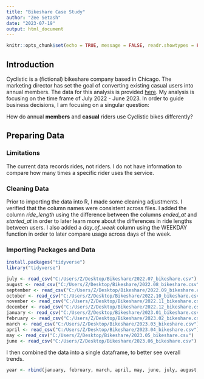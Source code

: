 ```yaml
---
title: "Bikeshare Case Study"
author: "Zee Setash"
date: "2023-07-19"
output: html_document
---
```


```r
knitr::opts_chunk$set(echo = TRUE, message = FALSE, readr.showtypes = FALSE)
```

## Introduction

Cyclistic is a (fictional) bikeshare company based in Chicago. The marketing director has set the goal of converting existing casual users into annual members. The data for this analysis is provided [here](https://divvy-tripdata.s3.amazonaws.com/index.html). My analysis is focusing on the time frame of July 2022 - June 2023. In order to guide business decisions, I am focusing on a singular question:

How do annual **members** and **casual** riders use Cyclistic bikes differently?

## Preparing Data

### Limitations

The current data records rides, not riders. I do not have information to compare how many times a specific rider uses the service.

### Cleaning Data

Prior to importing the data into R, I made some cleaning adjustments. I verified that the column names were consistent across files. I added the column *ride_length* using the difference between the columns *ended_at* and *started_at* in order to later learn more about the differences in ride lengths between users. I also added a *day_of_week* column using the WEEKDAY function in order to later compare usage across days of the week.

### Importing Packages and Data

```r
install.packages("tidyverse")
library("tidyverse")
```

```r
july <- read_csv("C:/Users/Z/Desktop/Bikeshare/2022.07_bikeshare.csv")
august <- read_csv("C:/Users/Z/Desktop/Bikeshare/2022.08_bikeshare.csv")
september <- read_csv("C:/Users/Z/Desktop/Bikeshare/2022.09_bikeshare.csv")
october <- read_csv("C:/Users/Z/Desktop/Bikeshare/2022.10_bikeshare.csv")
november <- read_csv("C:/Users/Z/Desktop/Bikeshare/2022.11_bikeshare.csv")
december <- read_csv("C:/Users/Z/Desktop/Bikeshare/2022.12_bikeshare.csv")
january <- read_csv("C:/Users/Z/Desktop/Bikeshare/2023.01_bikeshare.csv")
february <- read_csv("C:/Users/Z/Desktop/Bikeshare/2023.02_bikeshare.csv")
march <- read_csv("C:/Users/Z/Desktop/Bikeshare/2023.03_bikeshare.csv")
april <- read_csv("C:/Users/Z/Desktop/Bikeshare/2023.04_bikeshare.csv")
may <- read_csv("C:/Users/Z/Desktop/Bikeshare/2023.05_bikeshare.csv")
june <- read_csv("C:/Users/Z/Desktop/Bikeshare/2023.06_bikeshare.csv")
```

I then combined the data into a single dataframe, to better see overall trends.

```r
year <- rbind(january, february, march, april, may, june, july, august, september, october, november, december)
```